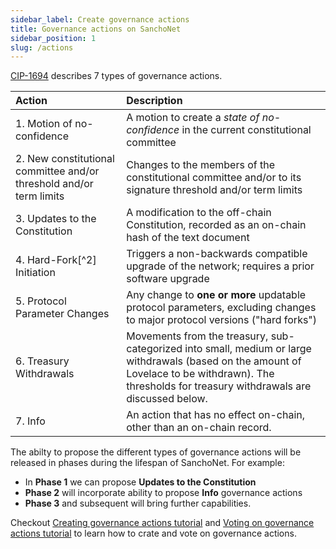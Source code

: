 ```yaml
---
sidebar_label: Create governance actions
title: Governance actions on SanchoNet 
sidebar_position: 1
slug: /actions
---
```


[CIP-1694](https://cips.cardano.org/cips/cip1694/) describes 7 types of governance actions. 

| Action                                                              | Description |
| :---                                                                | :--- |
| 1. Motion of no-confidence                                          | A motion to create a _state of no-confidence_ in the current constitutional committee |
| 2. New constitutional committee and/or threshold and/or term limits | Changes to the members of the constitutional committee and/or to its signature threshold and/or term limits|
| 3. Updates to the Constitution                                      | A modification to the off-chain Constitution, recorded as an on-chain hash of the text document |
| 4. Hard-Fork[^2] Initiation                                         | Triggers a non-backwards compatible upgrade of the network; requires a prior software upgrade |
| 5. Protocol Parameter Changes                                       | Any change to **one or more** updatable protocol parameters, excluding changes to major protocol versions ("hard forks") |
| 6. Treasury Withdrawals                                             | Movements from the treasury, sub-categorized into small, medium or large withdrawals (based on the amount of Lovelace to be withdrawn). The thresholds for treasury withdrawals are discussed below. |
| 7. Info                                                             | An action that has no effect on-chain, other than an on-chain record. |

The abilty to propose the different types of governance actions will be released in phases during the lifespan of SanchoNet. For example:

* In **Phase 1** we can propose **Updates to the Constitution** 
* **Phase 2** will incorporate ability to propose **Info** governance actions
* **Phase 3** and subsequent will bring further capabilities. 


Checkout [Creating governance actions tutorial](../tutorials/create-action.mdx) and [Voting on governance actions tutorial](../tutorials/vote-actions.mdx) to learn how to crate and vote on governance actions.
